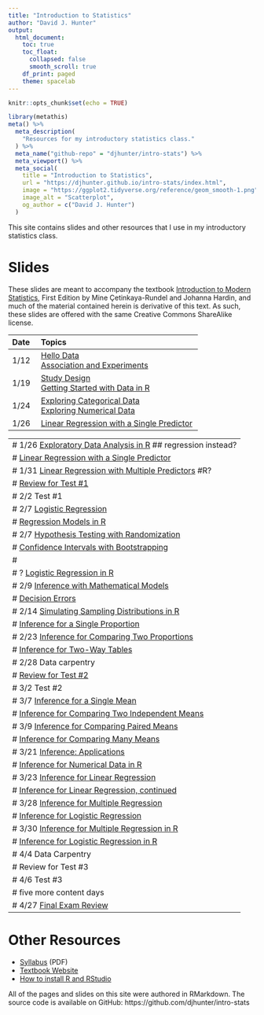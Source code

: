 ```yaml
---
title: "Introduction to Statistics"
author: "David J. Hunter"
output:
  html_document:
    toc: true
    toc_float:
      collapsed: false
      smooth_scroll: true
    df_print: paged
    theme: spacelab
---
```


```r
knitr::opts_chunk$set(echo = TRUE)
```

```r
library(metathis)
meta() %>%
  meta_description(
    "Resources for my introductory statistics class."
  ) %>%
  meta_name("github-repo" = "djhunter/intro-stats") %>%
  meta_viewport() %>%
  meta_social(
    title = "Introduction to Statistics",
    url = "https://djhunter.github.io/intro-stats/index.html",
    image = "https://ggplot2.tidyverse.org/reference/geom_smooth-1.png",
    image_alt = "Scatterplot",
    og_author = c("David J. Hunter")
  )
```

This site contains slides and other resources that I use in my introductory statistics class.

# Slides 

These slides are meant to accompany the textbook [Introduction to Modern Statistics](https://openintro-ims.netlify.app/), First Edition by Mine Çetinkaya-Rundel and Johanna Hardin, and much of the material contained herein is derivative of this text. As such, these slides are offered with the same Creative Commons ShareAlike license.

| Date | Topics |
|:---- |:-------------------------- |
| 1/12 | [Hello Data](slides/01-hellodata.html) <br> [Association and Experiments](slides/01b-association.html) |
| 1/19 | [Study Design](slides/02-studydesign.html) <br> [Getting Started with Data in R](slides/03-intro_data_R.html) |
| 1/24 | [Exploring Categorical Data](slides/04-catdata.html) <br> [Exploring Numerical Data](slides/05-numdata.html) |
| 1/26 | [Linear Regression with a Single Predictor](slides/07a-lin_regression.html) |

---
# 1/26 [Exploratory Data Analysis in R](slides/06-explore_data_R.html) ## regression instead?
# [Linear Regression with a Single Predictor](slides/07a-lin_regression.html)
# 1/31 [Linear Regression with Multiple Predictors](slides/08-multi_regression.html) #R?
#  [Review for Test #1](slides/07-test1review.html)
# 2/2 Test #1
# 2/7 [Logistic Regression](slides/09-logit_regression.html)
#  [Regression Models in R](slides/10-regression_R.html)
# 2/7 [Hypothesis Testing with Randomization](slides/11-hypoth_random.html)
#  [Confidence Intervals with Bootstrapping](slides/12-bootstrap_ci.html)
# 
# ? [Logistic Regression in R](slides/12b-logit_reg_R.html)
# 2/9 [Inference with Mathematical Models](slides/13-math_models.html)
# [Decision Errors](slides/14-decision_errors.html) 
# 2/14 [Simulating Sampling Distributions in R](slides/15-samp_dist_R.html) 
#  [Inference for a Single Proportion](slides/16-infer_1prop.html) 
# 2/23 [Inference for Comparing Two Proportions](slides/17-infer_2prop.html) 
#  [Inference for Two-Way Tables](slides/18-infer_chisquare.html) 
# 2/28 Data carpentry
#  [Review for Test #2](slides/18b-test3review.html) 
# 3/2 Test #2
# 3/7 [Inference for a Single Mean](slides/19-infer_onemean.html)
#  [Inference for Comparing Two Independent Means](slides/20-infer_twomean.html)
# 3/9 [Inference for Comparing Paired Means](slides/21-infer_pairedmean.html)
#  [Inference for Comparing Many Means](slides/22-infer_manymeans.html)
# 3/21 [Inference: Applications](slides/23-applications_infer.html) 
#  [Inference for Numerical Data in R](slides/23b-num_infer_R.html)
# 3/23 [Inference for Linear Regression](slides/24a-infer_regression.html) 
#  [Inference for Linear Regression, continued](slides/24b-infer_regression.html)
# 3/28 [Inference for Multiple Regression](slides/25-infer_multiple.html) 
#  [Inference for Logistic Regression](slides/26-infer_logistic.html)
# 3/30 [Inference for Multiple Regression in R](slides/27-mariokart.html)
#  [Inference for Logistic Regression in R](slides/27b-nbarookies.html)
# 4/4 Data Carpentry
# Review for Test #3
# 4/6 Test #3
# five more content days
# 4/27 [Final Exam Review](slides/27c-test4review.html)
---

# Other Resources

- [Syllabus](syllabus/ma005hunterS23.pdf) (PDF)
- [Textbook Website](https://openintro-ims.netlify.app/)
- [How to install R and RStudio](slides/installRStudio.html)

All of the pages and slides on this site were authored in RMarkdown.  The source code is available on GitHub: https://github.com/djhunter/intro-stats

